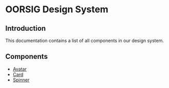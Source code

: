 
<MDXWrapper>

<PageTitle title="Docs" />

# OORSIG Design System

## Introduction

This documentation contains a list of all components in our design system.

## Components

- [Avatar](/_docs/avatar)
- [Card](/_docs/card)
- [Spinner](/_docs/spinner)

</MDXWrapper>

